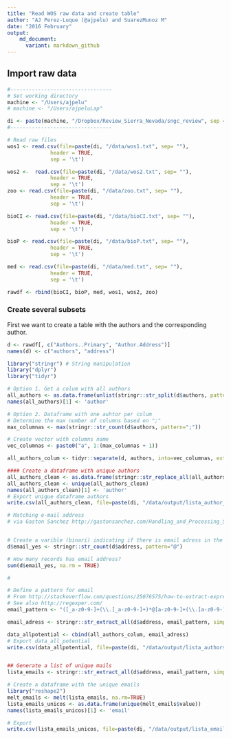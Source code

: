 ```yaml
---
title: "Read WOS raw data and create table"
author: "AJ Perez-Luque (@ajpelu) and SuarezMunoz M"
date: "2016 February"
output:  
    md_document:
      variant: markdown_github
---
```


## Import raw data

```r
#---------------------------------
# Set working directory 
machine <- "/Users/ajpelu"
# machine <- "/Users/ajpeluLap"

di <- paste(machine, "/Dropbox/Review_Sierra_Nevada/sngc_review", sep = "")
#---------------------------------
```


```r
# Read raw files
wos1 <- read.csv(file=paste(di, "/data/wos1.txt", sep= ""),
              header = TRUE,
              sep = '\t')

wos2 <-  read.csv(file=paste(di, "/data/wos2.txt", sep= ""),
              header = TRUE,
              sep = '\t')
zoo <- read.csv(file=paste(di, "/data/zoo.txt", sep= ""),
              header = TRUE,
              sep = '\t')

bioCI <- read.csv(file=paste(di, "/data/bioCI.txt", sep= ""),
              header = TRUE,
              sep = '\t')

bioP <- read.csv(file=paste(di, "/data/bioP.txt", sep= ""),
              header = TRUE,
              sep = '\t')

med <- read.csv(file=paste(di, "/data/med.txt", sep= ""),
              header = TRUE,
              sep = '\t')

rawdf <- rbind(bioCI, bioP, med, wos1, wos2, zoo)
```


### Create several subsets

First we want to create a table with the authors and the corresponding author. 


```r
d <- rawdf[, c("Authors..Primary", "Author.Address")]
names(d) <- c("authors", "address")

library("stringr") # String manipulation
library("dplyr")
library("tidyr")

# Option 1. Get a colum with all authors 
all_authors <- as.data.frame(unlist(stringr::str_split(d$authors, pattern = ";")))
names(all_authors)[1] <- 'author'

# Option 2. Dataframe with one auhtor per colum 
# Determine the max number of columns based on ";"
max_columnas <- max(stringr::str_count(d$authors, pattern=";"))

# Create vector with columns name
vec_columnas <- paste0("a", 1:(max_columnas + 1))

all_authors_colum <- tidyr::separate(d, authors, into=vec_columnas, extra="merge", sep=";")

#### Create a dataframe with unique authors
all_authors_clean <- as.data.frame(stringr::str_replace_all(all_authors$author, pattern = ",", replacement = " "))
all_authors_clean <- unique(all_authors_clean)
names(all_authors_clean)[1] <- 'author'
# Export unique dataframe authors
write.csv(all_authors_clean, file=paste(di, "/data/output/lista_author_wos.csv", sep=""), row.names = FALSE)

```

```r
# Matching e-mail address 
# via Gaston Sanchez http://gastonsanchez.com/Handling_and_Processing_Strings_in_R.pdf 


# Create a varible (binari) indicating if there is email adress in the Address Field
d$email_yes <- stringr::str_count(d$address, pattern="@")

# How many records has email address? 
sum(d$email_yes, na.rm = TRUE)

# 

# Define a pattern for email 
# From http://stackoverflow.com/questions/25076575/how-to-extract-expression-matching-an-email-address-in-a-text-file-using-r-or-co 
# See also http://regexper.com/ 
email_pattern <- "([_a-z0-9-]+(\\.[_a-z0-9-]+)*@[a-z0-9-]+(\\.[a-z0-9-]+)*(\\.[a-z]{2,4}))"

email_adress <- stringr::str_extract_all(d$address, email_pattern, simplify = TRUE)

data_allpotential <- cbind(all_authors_colum, email_adress)
# Export data_all_potential
write.csv(data_allpotential, file=paste(di, "/data/output/lista_authors_mails_wos.csv", sep=""), row.names = FALSE)


## Generate a list of unique mails
lista_emails <- stringr::str_extract_all(d$address, email_pattern, simplify = TRUE)

# Create a dataframe with the unique emails
library("reshape2")
melt_emails <- melt(lista_emails, na.rm=TRUE)
lista_emails_unicos <- as.data.frame(unique(melt_emails$value))
names(lista_emails_unicos)[1] <- 'email'

# Export 
write.csv(lista_emails_unicos, file=paste(di, "/data/output/lista_emails_wos.csv", sep=""), row.names = FALSE)
```
 